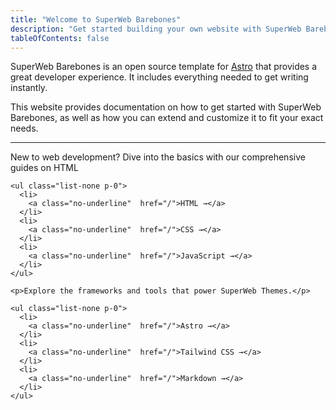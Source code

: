 ```yaml
---
title: "Welcome to SuperWeb Barebones"
description: "Get started building your own website with SuperWeb Barebones. This starter template for Astro is meticulously designed to provide a great developer experience. It includes everything needed to get writing instantly. This website provides documentation on how to get started with SuperWeb Barebones, as well as how you can extend and customize it to fit your exact needs."
tableOfContents: false
---
```



SuperWeb Barebones is an open source template for [Astro](https://astro.build) that provides a great developer experience. It includes everything needed to get writing instantly.

This website provides documentation on how to get started with SuperWeb Barebones, as well as how you can extend and customize it to fit your exact needs.

---

<LinkCard
  title="Explore starter themes"
  description="Select any one of our starter themes to get started!"
  href="/"
/>

<CardGrid>
  <Card title="Core technologies" icon="open-book">
    <p>New to web development? Dive into the basics with our comprehensive guides on HTML</p>

    <ul class="list-none p-0">
      <li>
        <a class="no-underline"  href="/">HTML →</a>
      </li>
      <li>
        <a class="no-underline"  href="/">CSS →</a>
      </li>
      <li>
        <a class="no-underline"  href="/">JavaScript →</a>
      </li>
    </ul>

  </Card>
  <Card title="Building with SuperWeb Themes" icon="rocket">

    <p>Explore the frameworks and tools that power SuperWeb Themes.</p>

    <ul class="list-none p-0">
      <li>
        <a class="no-underline"  href="/">Astro →</a>
      </li>
      <li>
        <a class="no-underline"  href="/">Tailwind CSS →</a>
      </li>
      <li>
        <a class="no-underline"  href="/">Markdown →</a>
      </li>
    </ul>

  </Card>
</CardGrid>
